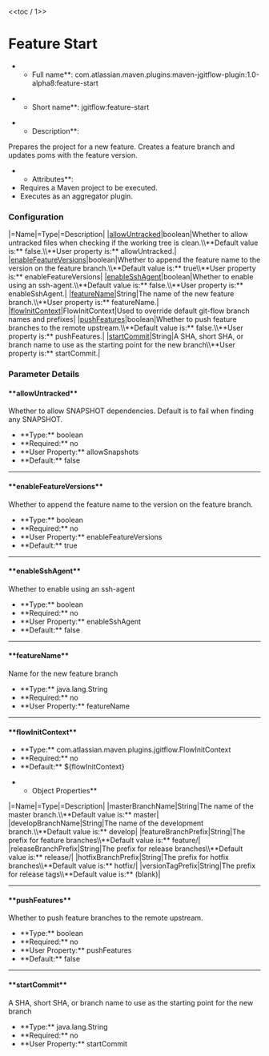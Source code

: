 <<toc / 1>>
= Feature Start =
**Full name**: com.atlassian.maven.plugins:maven-jgitflow-plugin:1.0-alpha8:feature-start

**Short name**: jgitflow:feature-start

**Description**:
Prepares the project for a new feature. Creates a feature branch and updates poms with the feature version.

**Attributes**:
* Requires a Maven project to be executed.
* Executes as an aggregator plugin.

=== Configuration ===
|=Name|=Type|=Description|
|[[goals/feature-start#!allowuntracked|allowUntracked]]|boolean|Whether to allow untracked files when checking if the working tree is clean.\\**Default value is:** false.\\**User property is:** allowUntracked.|
|[[goals/feature-start#!enablefeatureversions|enableFeatureVersions]]|boolean|Whether to append the feature name to the version on the feature branch.\\**Default value is:** true\\**User property is:** enableFeatureVersions|
|[[goals/feature-start#!enablesshagent|enableSshAgent]]|boolean|Whether to enable using an ssh-agent.\\**Default value is:** false.\\**User property is:** enableSshAgent.|
|[[goals/feature-start#!featurename|featureName]]|String|The name of the new feature branch.\\**User property is:** featureName.|
|[[goals/feature-start#!flowinitcontext|flowInitContext]]|FlowInitContext|Used to override default git-flow branch names and prefixes|
|[[goals/feature-start#!pushfeatures|pushFeatures]]|boolean|Whether to push feature branches to the remote upstream.\\**Default value is:** false.\\**User property is:** pushFeatures.|
|[[goals/feature-start#!startcommit|startCommit]]|String|A SHA, short SHA, or branch name to use as the starting point for the new branch\\**User property is:** startCommit.|


=== Parameter Details ===
==== **allowUntracked** ====
Whether to allow SNAPSHOT dependencies. Default is to fail when finding any SNAPSHOT.
* **Type:** boolean
* **Required:** no
* **User Property:** allowSnapshots
* **Default:** false
----
==== **enableFeatureVersions** ====
Whether to append the feature name to the version on the feature branch.
* **Type:** boolean
* **Required:** no
* **User Property:** enableFeatureVersions
* **Default:** true
----
==== **enableSshAgent** ====
Whether to enable using an ssh-agent
* **Type:** boolean
* **Required:** no
* **User Property:** enableSshAgent
* **Default:** false
----
==== **featureName** ====
Name for the new feature branch
* **Type:** java.lang.String
* **Required:** no
* **User Property:** featureName
----
==== **flowInitContext** ====
* **Type:** com.atlassian.maven.plugins.jgitflow.FlowInitContext
* **Required:** no
* **Default:** ${flowInitContext}

**Object Properties**
|=Name|=Type|=Description|
|masterBranchName|String|The name of the master branch.\\**Default value is:** master|
|developBranchName|String|The name of the development branch.\\**Default value is:** develop|
|featureBranchPrefix|String|The prefix for feature branches\\**Default value is:** feature/|
|releaseBranchPrefix|String|The prefix for release branches\\**Default value is:** release/|
|hotfixBranchPrefix|String|The prefix for hotfix branches\\**Default value is:** hotfix/|
|versionTagPrefix|String|The prefix for release tags\\**Default value is:** (blank)|
----
==== **pushFeatures** ====
Whether to push feature branches to the remote upstream.
* **Type:** boolean
* **Required:** no
* **User Property:** pushFeatures
* **Default:** false
----
==== **startCommit** ====
A SHA, short SHA, or branch name to use as the starting point for the new branch
* **Type:** java.lang.String
* **Required:** no
* **User Property:** startCommit

